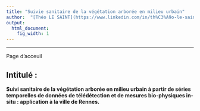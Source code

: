 ```yaml
---
title: "Suivie sanitaire de la végétation arborée en milieu urbain"
author:  "[Théo LE SAINT](https://www.linkedin.com/in/th%C3%A9o-le-saint/) - [LETG-Rennes](https://letg.cnrs.fr/)"
output:
  html_document:
    fig_width: 1
---
```


----

Page d'acceuil

Intitulé : 
----
**Suivi sanitaire de la végétation arborée en milieu urbain à partir de séries temporelles de données de télédétection et de mesures bio-physiques in-situ : application à la ville de Rennes.**